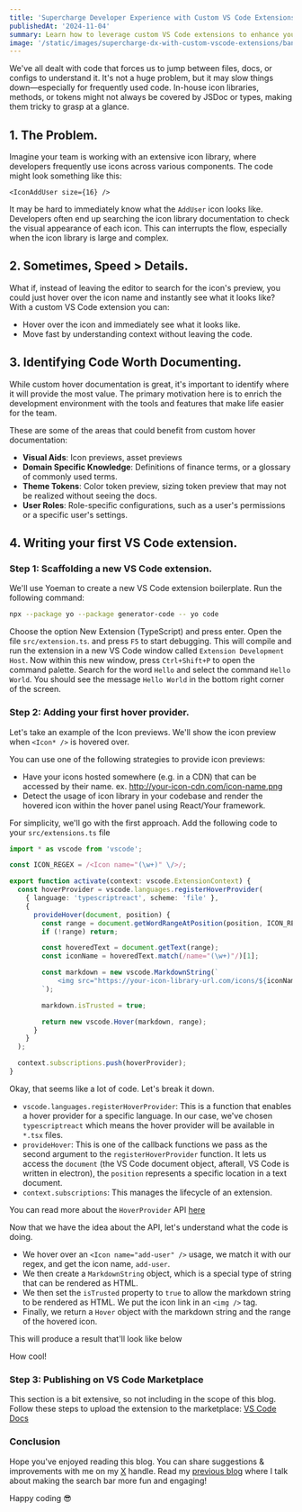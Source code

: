 ```yaml
---
title: 'Supercharge Developer Experience with Custom VS Code Extensions'
publishedAt: '2024-11-04'
summary: Learn how to leverage custom VS Code extensions to enhance your team's DX by providing instant, in-editor documentation for object maps, configurations, and more.
image: '/static/images/supercharge-dx-with-custom-vscode-extensions/banner.png'
---
```


<BlurImage
  src="/static/images/supercharge-dx-with-custom-vscode-extensions/banner.png"
  alt="Icon Preview"
  width="1920"
  height="1080"
  objectFit="cover"
/>

We've all dealt with code that forces us to jump between files, docs, or configs to understand it.
It's not a huge problem, but it may slow things down—especially for frequently used code.
In-house icon libraries, methods, or tokens might not always be covered by JSDoc or types,
making them tricky to grasp at a glance.

## 1. The Problem.

Imagine your team is working with an extensive icon library, where developers frequently use icons
across various components. The code might look something like this:

```tsx
<IconAddUser size={16} />
```

It may be hard to immediately know what the `AddUser` icon looks like.
Developers often end up searching the icon library documentation to check the visual appearance of each icon.
This can interrupts the flow, especially when the icon library is large and complex.

## 2. Sometimes, Speed > Details.

What if, instead of leaving the editor to search for the icon's preview, you could just hover over the
icon name and instantly see what it looks like?
With a custom VS Code extension you can:

- Hover over the icon and immediately see what it looks like.
- Move fast by understanding context without leaving the code.

## 3. Identifying Code Worth Documenting.

While custom hover documentation is great, it's important to identify where it will provide the most value.
The primary motivation here is to enrich the development environment with the tools
and features that make life easier for the team.

These are some of the areas that could benefit from custom hover documentation:

- **Visual Aids**: Icon previews, asset previews
- **Domain Specific Knowledge**: Definitions of finance terms, or a glossary of commonly used terms.
- **Theme Tokens**: Color token preview, sizing token preview that may not be realized without seeing the docs.
- **User Roles**: Role-specific configurations, such as a user's permissions or a specific user's settings.

## 4. Writing your first VS Code extension.

### Step 1: Scaffolding a new VS Code extension.

We'll use Yoeman to create a new VS Code extension boilerplate. Run the following command:

```bash
npx --package yo --package generator-code -- yo code
```

Choose the option New Extension (TypeScript) and press enter. Open the file `src/extension.ts`.
and press `F5` to start debugging. This will compile and run the extension in a new VS Code window called
`Extension Development Host`. Now within this new window, press `Ctrl+Shift+P` to open the command palette.
Search for the word `Hello` and select the command `Hello World`. You should see the message `Hello World`
in the bottom right corner of the screen.

### Step 2: Adding your first hover provider.

Let's take an example of the Icon previews. We'll show the icon preview when `<Icon* />` is hovered over.

You can use one of the following strategies to provide icon previews:

- Have your icons hosted somewhere (e.g. in a CDN) that can be accessed by their name. ex. http://your-icon-cdn.com/icon-name.png
- Detect the usage of icon library in your codebase and render the hovered icon within the hover panel using React/Your framework.

For simplicity, we'll go with the first approach. Add the following code to your `src/extensions.ts` file

```ts
import * as vscode from 'vscode';

const ICON_REGEX = /<Icon name="(\w+)" \/>/;

export function activate(context: vscode.ExtensionContext) {
  const hoverProvider = vscode.languages.registerHoverProvider(
    { language: 'typescriptreact', scheme: 'file' },
    {
      provideHover(document, position) {
        const range = document.getWordRangeAtPosition(position, ICON_REGEX);
        if (!range) return;

        const hoveredText = document.getText(range);
        const iconName = hoveredText.match(/name="(\w+)"/)[1];

        const markdown = new vscode.MarkdownString(`
            <img src="https://your-icon-library-url.com/icons/${iconName}.png" width="100" height="100" />
        `);

        markdown.isTrusted = true;

        return new vscode.Hover(markdown, range);
      }
    }
  );

  context.subscriptions.push(hoverProvider);
}
```

Okay, that seems like a lot of code. Let's break it down.

- `vscode.languages.registerHoverProvider`: This is a function that enables a hover provider for a specific language. In our case,
  we've chosen `typescriptreact` which means the hover provider will be available in `*.tsx` files.
- `provideHover`: This is one of the callback functions we pass as the second argument to the `registerHoverProvider` function.
  It lets us access the `document` (the VS Code document object, afterall, VS Code is written in electron), the `position`
  represents a specific location in a text document.
- `context.subscriptions`: This manages the lifecycle of an extension.

You can read more about the `HoverProvider` API [here](https://code.visualstudio.com/api/references/vscode-api#HoverProvider)

Now that we have the idea about the API, let's understand what the code is doing.

- We hover over an `<Icon name="add-user" />` usage, we match it with our regex, and get the icon name, `add-user`.
- We then create a `MarkdownString` object, which is a special type of string that can be rendered as HTML.
- We then set the `isTrusted` property to `true` to allow the markdown string to be rendered as HTML. We put the icon link in an `<img />` tag.
- Finally, we return a `Hover` object with the markdown string and the range of the hovered icon.

This will produce a result that'll look like below

<BlurImage
  src="/static/images/supercharge-dx-with-custom-vscode-extensions/icon-preview-1.png"
  alt="Icon Preview"
  width="1754"
  height="522"
  objectFit="cover"
/>

How cool!

### Step 3: Publishing on VS Code Marketplace

This section is a bit extensive, so not including in the scope of this blog.
Follow these steps to upload the extension to the marketplace: [VS Code Docs](https://code.visualstudio.com/api/working-with-extensions/publishing-extension#publishing-extensions)

### Conclusion

Hope you've enjoyed reading this blog. You can share suggestions & improvements with me on my [X](https://x.com/omkar_k45) handle.
Read my [previous blog](https://omkarkulkarni.vercel.app/blog/make-the-search-bar-less-boring) where I talk about making the search bar more fun and engaging!

Happy coding 😎
